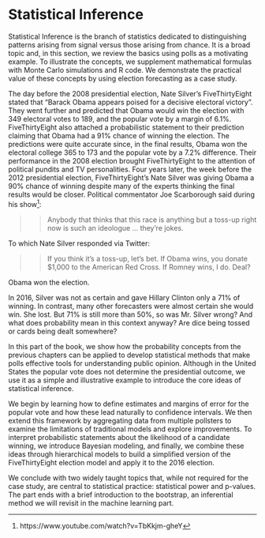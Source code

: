 # Statistical Inference {.unnumbered}

Statistical Inference is the branch of statistics dedicated to distinguishing patterns arising from signal versus those arising from chance. It is a broad topic and, in this section, we review the basics using polls as a motivating example. To illustrate the concepts, we supplement mathematical formulas with Monte Carlo simulations and R code. We demonstrate the practical value of these concepts by using election forecasting as a case study.

The day before the 2008 presidential election, Nate Silver's FiveThirtyEight stated that "Barack Obama appears poised for a decisive electoral victory". They went further and predicted that Obama would win the election with 349 electoral votes to 189, and the popular vote by a margin of 6.1%. FiveThirtyEight also attached a probabilistic statement to their prediction claiming that Obama had a 91% chance of winning the election. The predictions were quite accurate since, in the final results, Obama won the electoral college 365 to 173 and the popular vote by a 7.2% difference. Their performance in the 2008 election brought FiveThirtyEight to the attention of political pundits and TV personalities. Four years later, the week before the 2012 presidential election, FiveThirtyEight's Nate Silver was giving Obama a 90% chance of winning despite many of the experts thinking the final results would be closer. Political commentator Joe Scarborough said during his show[^models-1]:

[^models-1]: https://www.youtube.com/watch?v=TbKkjm-gheY

> > Anybody that thinks that this race is anything but a toss-up right now is such an ideologue ... they're jokes.

To which Nate Silver responded via Twitter:

> > If you think it's a toss-up, let's bet. If Obama wins, you donate \$1,000 to the American Red Cross. If Romney wins, I do. Deal?

Obama won the election.

In 2016, Silver was not as certain and gave Hillary Clinton only a 71% of winning. In contrast, many other forecasters were almost certain she would win. She lost. But 71% is still more than 50%, so was Mr. Silver wrong? And what does probability mean in this context anyway? Are dice being tossed or cards being dealt somewhere?

In this part of the book, we show how the probability concepts from the previous chapters can be applied to develop statistical methods that make polls effective tools for understanding public opinion. Although in the United States the popular vote does not determine the presidential outcome, we use it as a simple and illustrative example to introduce the core ideas of statistical inference.

We begin by learning how to define estimates and margins of error for the popular vote and how these lead naturally to confidence intervals. We then extend this framework by aggregating data from multiple pollsters to examine the limitations of traditional models and explore improvements. To interpret probabilistic statements about the likelihood of a candidate winning, we introduce Bayesian modeling, and finally, we combine these ideas through hierarchical models to build a simplified version of the FiveThirtyEight election model and apply it to the 2016 election.

We conclude with two widely taught topics that, while not required for the case study, are central to statistical practice: statistical power and p-values. The part ends with a brief introduction to the bootstrap, an inferential method we will revisit in the machine learning part.
